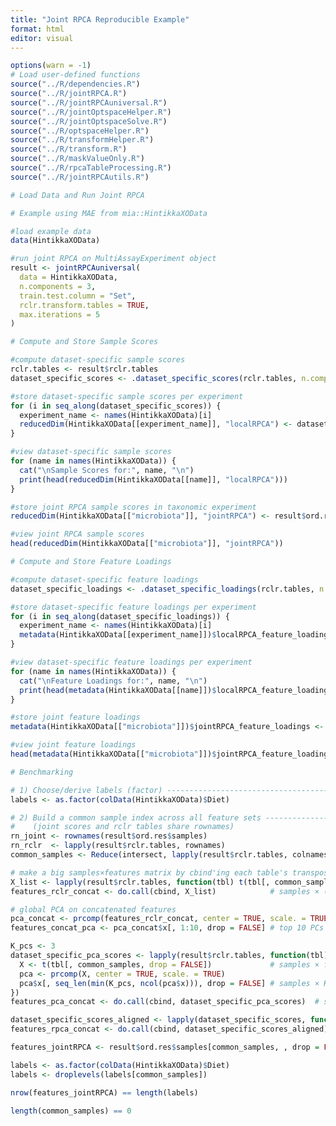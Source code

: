 ```yaml
---
title: "Joint RPCA Reproducible Example"
format: html
editor: visual
---
```


```r
options(warn = -1)
# Load user-defined functions
source("../R/dependencies.R")
source("../R/jointRPCA.R")
source("../R/jointRPCAuniversal.R")
source("../R/jointOptspaceHelper.R")
source("../R/jointOptspaceSolve.R")
source("../R/optspaceHelper.R")
source("../R/transformHelper.R")
source("../R/transform.R")
source("../R/maskValueOnly.R")
source("../R/rpcaTableProcessing.R")
source("../R/jointRPCAutils.R")

# Load Data and Run Joint RPCA

# Example using MAE from mia::HintikkaXOData

#load example data
data(HintikkaXOData)

#run joint RPCA on MultiAssayExperiment object
result <- jointRPCAuniversal(
  data = HintikkaXOData,
  n.components = 3,
  train.test.column = "Set",
  rclr.transform.tables = TRUE,
  max.iterations = 5
)

# Compute and Store Sample Scores

#compute dataset-specific sample scores
rclr.tables <- result$rclr.tables
dataset_specific_scores <- .dataset_specific_scores(rclr.tables, n.components = 3, max.iterations = 5)

#store dataset-specific sample scores per experiment
for (i in seq_along(dataset_specific_scores)) {
  experiment_name <- names(HintikkaXOData)[i]
  reducedDim(HintikkaXOData[[experiment_name]], "localRPCA") <- dataset_specific_scores[[i]]
}

#view dataset-specific sample scores
for (name in names(HintikkaXOData)) {
  cat("\nSample Scores for:", name, "\n")
  print(head(reducedDim(HintikkaXOData[[name]], "localRPCA")))
}

#store joint RPCA sample scores in taxonomic experiment
reducedDim(HintikkaXOData[["microbiota"]], "jointRPCA") <- result$ord.res$samples

#view joint RPCA sample scores
head(reducedDim(HintikkaXOData[["microbiota"]], "jointRPCA"))

# Compute and Store Feature Loadings

#compute dataset-specific feature loadings
dataset_specific_loadings <- .dataset_specific_loadings(rclr.tables, n.components = 3, max.iterations = 5)

#store dataset-specific feature loadings per experiment
for (i in seq_along(dataset_specific_loadings)) {
  experiment_name <- names(HintikkaXOData)[i]
  metadata(HintikkaXOData[[experiment_name]])$localRPCA_feature_loadings <- dataset_specific_loadings[[i]]
}

#view dataset-specific feature loadings per experiment
for (name in names(HintikkaXOData)) {
  cat("\nFeature Loadings for:", name, "\n")
  print(head(metadata(HintikkaXOData[[name]])$localRPCA_feature_loadings))
}

#store joint feature loadings
metadata(HintikkaXOData[["microbiota"]])$jointRPCA_feature_loadings <- result$ord.res$features

#view joint feature loadings
head(metadata(HintikkaXOData[["microbiota"]])$jointRPCA_feature_loadings)

# Benchmarking

# 1) Choose/derive labels (factor) --------------------------------------------
labels <- as.factor(colData(HintikkaXOData)$Diet)

# 2) Build a common sample index across all feature sets ----------------------
#    (joint scores and rclr tables share rownames)
rn_joint <- rownames(result$ord.res$samples)
rn_rclr  <- lapply(result$rclr.tables, rownames)
common_samples <- Reduce(intersect, lapply(result$rclr.tables, colnames))

# make a big samples×features matrix by cbind'ing each table's transposed subset
X_list <- lapply(result$rclr.tables, function(tbl) t(tbl[, common_samples, drop = FALSE]))
features_rclr_concat <- do.call(cbind, X_list)            # samples × (sum of features)

# global PCA on concatenated features
pca_concat <- prcomp(features_rclr_concat, center = TRUE, scale. = TRUE)
features_concat_pca <- pca_concat$x[, 1:10, drop = FALSE] # top 10 PCs per paper-style baseline

K_pcs <- 3
dataset_specific_pca_scores <- lapply(result$rclr.tables, function(tbl) {
  X <- t(tbl[, common_samples, drop = FALSE])             # samples × features
  pca <- prcomp(X, center = TRUE, scale. = TRUE)
  pca$x[, seq_len(min(K_pcs, ncol(pca$x))), drop = FALSE] # samples × K_pcs
})
features_pca_concat <- do.call(cbind, dataset_specific_pca_scores)  # samples × (K_pcs * layers)

dataset_specific_scores_aligned <- lapply(dataset_specific_scores, function(S) S[common_samples, , drop = FALSE])
features_rpca_concat <- do.call(cbind, dataset_specific_scores_aligned)

features_jointRPCA <- result$ord.res$samples[common_samples, , drop = FALSE]

labels <- as.factor(colData(HintikkaXOData)$Diet)
labels <- droplevels(labels[common_samples])

nrow(features_jointRPCA) == length(labels)

length(common_samples) == 0

```
